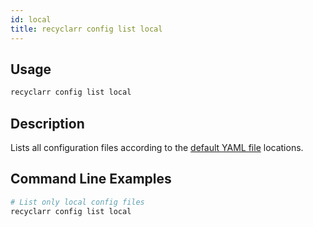 ```yaml
---
id: local
title: recyclarr config list local
---
```


## Usage

```js
recyclarr config list local
```

## Description

Lists all configuration files according to the [default YAML file][1] locations.

[1]: /file-structure.mdx#default-yaml

## Command Line Examples

```bash
# List only local config files
recyclarr config list local
```
